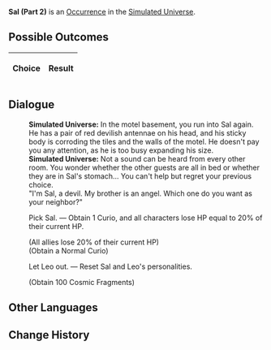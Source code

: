 {{Simulated Universe Event Infobox
|title         = Sal (Part 2)
|image         = Random Event Twin.png
|type          =
|domains_su    = Occurrence
|domains_ext   = Occurrence
|domains_swarm = 
|domains_gng   = 
|requirements  =
|prev          = {{tx}}
|next          = {{tx}}
|indexRewards  =
|characters    = 
}}
'''Sal (Part 2)''' is an [[Simulated Universe/Occurrence|Occurrence]] in the [[Simulated Universe]].

==Possible Outcomes==
{| class="article-table"
!Choice
!Result

|}

<!--
==Gameplay Notes==

-->
==Dialogue==
{{Dialogue Start}}
:'''Simulated Universe:''' In the motel basement, you run into Sal again. He has a pair of red devilish antennae on his head, and his sticky body is corroding the tiles and the walls of the motel. He doesn't pay you any attention, as he is too busy expanding his size.
:'''Simulated Universe:''' Not a sound can be heard from every other room. You wonder whether the other guests are all in bed or whether they are in Sal's stomach... You can't help but regret your previous choice.
:"I'm Sal, a devil. My brother is an angel. Which one do you want as your neighbor?"
:{{DIcon|Star}} Pick Sal. &mdash; Obtain 1 Curio, and all characters lose HP equal to 20% of their current HP.
:;(All allies lose 20% of their current HP)
:;(Obtain a Normal Curio)
:{{DIcon|Star}} Let Leo out. &mdash; Reset Sal and Leo's personalities.
:;(Obtain 100 Cosmic Fragments)
{{Dialogue End}}

==Other Languages==
{{Other Languages
|en   = Sal (Part 2)
|zhs  = 萨里（其二）
|zht  = 薩里（其二）
|ja   = サリ（その2）
|ko   = 살 (2)
|es   = Sal (II)
|fr   = Sal (partie 2)
|ru   = Сал II
|th   = Sal (2)
|vi   = Sal 2
|de   = Sal (Teil 2)
|id   = Sal (2)
|pt   = Sal (Parte 2)
}}

==Change History==
{{Change History|1.0}}
